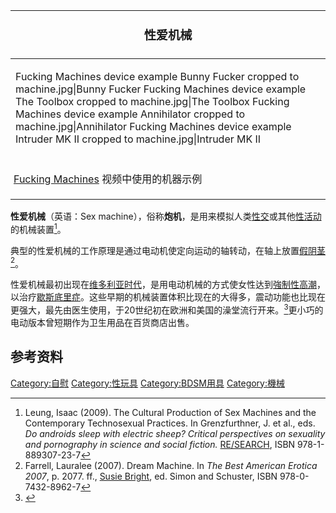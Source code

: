 {| class="infobox bordered" style="text-align:center; width:425px"
! style="text-align:center; font-size:120%;" | 性爱机械
|-
|<gallery mode=packed heights=90 style="line-height:100%">
Fucking Machines device example Bunny Fucker cropped to machine.jpg|Bunny Fucker
Fucking Machines device example The Toolbox cropped to machine.jpg|The Toolbox
Fucking Machines device example Annihilator cropped to machine.jpg|Annihilator
Fucking Machines device example Intruder MK II cropped to machine.jpg|Intruder MK II
</gallery>
|-
| style="padding:5px" | [[Fucking_Machines|Fucking Machines]] 视频中使用的机器示例
|}
'''性爱机械'''（英语：Sex machine），俗称'''炮机'''，是用来模拟人类[[性交|性交]]或其他[[性活动|性活动]]的机械装置<ref name="leung">Leung, Isaac (2009). The Cultural Production of Sex Machines and the Contemporary Technosexual Practices. In Grenzfurthner, J. et al., eds. ''Do androids sleep with electric sheep? Critical perspectives on sexuality and pornography in science and social fiction.''  [[RE/SEARCH|RE/SEARCH]], ISBN 978-1-889307-23-7</ref>。

典型的性爱机械的工作原理是通过电动机使定向运动的轴转动，在轴上放置[[假阴茎|假阴茎]]<ref name="farrell2007">Farrell, Lauralee (2007). Dream Machine. In ''The Best American Erotica 2007'', p. 2077. ff., [[Susie_Bright|Susie Bright]], ed. Simon and Schuster, ISBN 978-0-7432-8962-7</ref>。

性爱机械最初出现在[[维多利亚时代|维多利亚时代]]，是用电动机械的方式使女性达到[[強制性高潮|強制性高潮]]，以治疗[[歇斯底里症|歇斯底里症]]。这些早期的机械装置体积比现在的大得多，震动功能也比现在更强大，最先由医生使用，于20世纪初在欧洲和美国的澡堂流行开来。<ref>{{cite book|title=The Technology of Orgasm: "Hysteria," the Vibrator, and Women's Sexual Satisfaction|url=https://archive.org/details/technologyoforga0000main_n8e3|first = Rachel|last = Maines|publisher = Johns Hopkins University Press|year = 1999|isbn = 0-8018-6646-4}}</ref>更小巧的电动版本曾短期作为卫生用品在百货商店出售。

==参考资料==
{{Reflist}}
{{自慰}}
{{BDSM}}

[[Category:自慰|Category:自慰]]
[[Category:性玩具|Category:性玩具]]
[[Category:BDSM用具|Category:BDSM用具]]
[[Category:機械|Category:機械]]